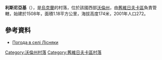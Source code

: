 {{coord|51|21|7|N|24|24|55|E|scale:30000|display=title}}

'''利斯尼亞基'''（{{lang-uk|Лісняки}}），是[[烏克蘭|烏克蘭]]的村落，位於該國西部[[沃倫州|沃倫州]]，由[[舊維日夫卡區|舊維日夫卡區]]負責管轄，始建於1508年，面積1.18平方公里，海拔高度174米，2001年人口272。

==參考資料==
* [http://weather.in.ua/ua/volynskaja/13636 Погода в селі Лісняки]{{Wayback|url=http://weather.in.ua/ua/volynskaja/13636 |date=20111219095357 }}

[[Category:沃倫州村落|Category:沃倫州村落]]
[[Category:舊維日夫卡區村落|Category:舊維日夫卡區村落]]


{{Volyn-geo-stub}}